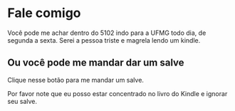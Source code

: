 
# Fale comigo

Você pode me achar dentro do 5102 indo para a UFMG todo dia, de segunda a sexta. Serei a pessoa triste e magrela lendo um kindle.

## Ou você pode me mandar dar um salve

Clique nesse botão para me mandar um salve.

<Wave />

Por favor note que eu posso estar concentrado no livro do Kindle e ignorar seu salve.
